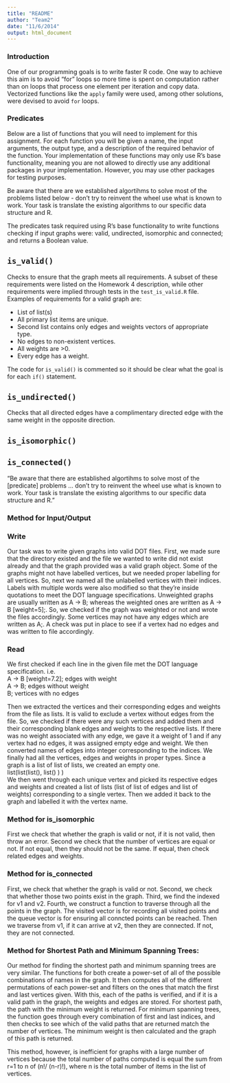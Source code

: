 ```yaml
---
title: "README"
author: "Team2"
date: "11/6/2014"
output: html_document
---
```

### Introduction
One of our programming goals is to write faster R code. One way to achieve this aim is to avoid "for" loops so more time is spent on computation rather than on loops that process one element per iteration and copy data. Vectorized functions like the `apply` family were used, among other solutions, were devised to avoid `for` loops.


### Predicates
Below are a list of functions that you will need to implement for this assignment. For each function you will be given a name, the input arguments, the output type, and a description of the required behavior of the function. Your implementation of these functions may only use R’s base functionality, meaning you are not allowed to directly use any additional packages in your implementation. However, you may use other packages for testing purposes.

Be aware that there are we established algortihms to solve most of the problems listed below - don’t try to reinvent the wheel use what is known to work. Your task is translate the existing algorithms to our specific data structure and R.

The predicates task required using R's base functionality to write functions checking if input graphs were: valid, undirected, isomorphic and connected; and returns a Boolean value.

## `is_valid()`
Checks to ensure that the graph meets all requirements. A subset of these requirements were listed on the Homework 4 description, while other requirements were implied through tests in the `test_is_valid.R` file. Examples of requirements for a valid graph are:

* List of list(s)
* All primary list items are unique.
* Second list contains only edges and weights vectors of appropriate type.
* No edges to non-existent vertices.
* All weights are >0.
* Every edge has a weight.

The code for `is_valid()` is commented so it should be clear what the goal is for each `if()` statement.

## `is_undirected()`
Checks that all directed edges have a complimentary directed edge with the same weight in the opposite direction.

## `is_isomorphic()`


## `is_connected()`

“Be aware that there are established algortihms to solve most of the [predicate] problems ... don’t try to reinvent the wheel use what is known to work. Your task is translate the existing algorithms to our specific data structure and R.”


### Method for Input/Output
### Write
Our task was to write given graphs into valid DOT files. First, we made sure that the directory existed and the file we wanted to write did not exist already and that the graph provided was a valid graph object. Some of the graphs might not have labelled vertices, but we needed proper labelling for all vertices. So, next we named all the unlabelled vertices with their indices. Labels with multiple words were also modified so that they're inside quotations to meet the DOT language specifications.
Unweighted graphs are usually written as A -> B; whereas the weighted ones are written as A -> B [weight=5];. So, we checked if the graph was weighted or not and wrote the files accordingly. Some vertices may not have any edges which are written as A;. A check was put in place to see if a vertex had no edges and was written to file accordingly.

### Read
We first checked if each line in the given file met the DOT language specification. i.e.<br>
A -> B [weight=7.2]; edges with weight<br>
A -> B; edges without weight<br>
B; vertices with no edges<br>

Then we extracted the vertices and their corresponding edges and weights from the file as lists. It is valid to exclude a vertex without edges from the file. So, we checked if there were any such vertices and added them and their corresponding blank edges and weights to the respective lists. If there was no weight associated with any edge, we gave it a weight of 1 and if any vertex had no edges, it was assigned empty edge and weight. We then converted names of edges into integer corresponding to the indices. We finally had all the vertices, edges and weights in proper types. Since a graph is a list of list of lists, we created an empty one.<br>
list(list(list(), list() ) )<br>
We then went through each unique vertex and picked its respective edges and weights and created a list of lists (list of list of edges and list of weights) corresponding to a single vertex. Then we added it back to the graph and labelled it with the vertex name.

### Method for is_isomorphic
First we check that whether the graph is valid or not, if it is not valid, then throw an error.
Second we check that the number of vertices are equal or not. If not equal, then they should not be the same. If equal, then check related edges and weights.

### Method for is_connected
First, we check that whether the graph is valid or not.
Second, we check that whether those two points exist in the graph.
Third, we find the indexed for v1 and v2.
Fourth, we construct a function to traverse through all the points in the graph. The visited vector is for recording all visited points and the queue vector is for ensuring all conncted points can be reached.
Then we traverse from v1, if it can arrive at v2, then they are connected. If not, they are not connected.

### Method for Shortest Path and Minimum Spanning Trees:

Our method for finding the shortest path and minimum spanning trees are very similar. The functions for both create a power-set of all of the possible combinations of names in the graph. It then computes all of the different permutations of each power-set and filters on the ones that match the first and last vertices given. With this, each of the paths is verified, and if it is a valid path in the graph, the weights and edges are stored. For shortest path, the path with the minimum weight is returned. For minimum spanning trees, the function goes through every combination of first and last indices, and then checks to see which of the valid paths that are returned match the number of vertices. The minimum weight is then calculated and the graph of this path is returned.

This method, however, is inefficient for graphs with a large number of vertices because the total number of paths computed is equal the sum from r=1 to n of (n!/ (n-r)!), where n is the total number of items in the list of vertices.

